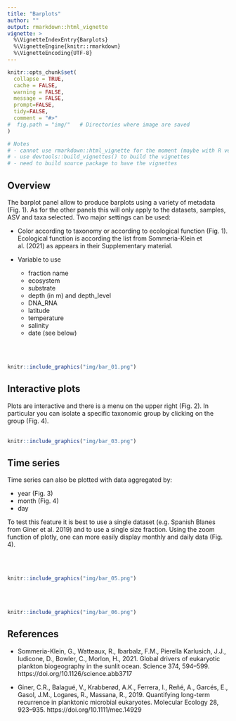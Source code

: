 ```yaml
---
title: "Barplots"
author: ""
output: rmarkdown::html_vignette
vignette: >
  %\VignetteIndexEntry{Barplots}
  %\VignetteEngine{knitr::rmarkdown}
  %\VignetteEncoding{UTF-8}
---
```


```r
knitr::opts_chunk$set(
  collapse = TRUE,
  cache = FALSE,
  warning = FALSE,
  message = FALSE,
  prompt=FALSE,
  tidy=FALSE,
  comment = "#>" 
#  fig.path = "img/"   # Directories where image are saved
)

# Notes
# - cannot use rmarkdown::html_vignette for the moment (maybe with R version 4.0)
# - use devtools::build_vignettes() to build the vignettes
# - need to build source package to have the vignettes
```

## Overview

The barplot panel allow to produce barplots using a variety of metadata (Fig. 1). As for the other panels this will only apply to the datasets, samples, ASV and taxa selected.  Two major settings can be used:

* Color according to taxonomy or according to ecological function (Fig. 1).  Ecological function is according the list from Sommeria-Klein et al. (2021) as appears in their Supplementary material.

* Variable to use
  * fraction name
  * ecosystem
  * substrate
  * depth (in m) and depth_level
  * DNA_RNA
  * latitude
  * temperature
  * salinity
  * date (see below)

<br />
<br />
```r
knitr::include_graphics("img/bar_01.png")
```

## Interactive plots
Plots are interactive and there is a menu on the upper right (Fig. 2). In particular you can isolate a specific taxonomic group by clicking on the group (Fig. 4).
<br />
<br />
```r
knitr::include_graphics("img/bar_03.png")
```


## Time series
Time series can also be plotted with data aggregated by:

* year (Fig. 3)
* month (Fig. 4)
* day

To test this feature it is best to use a single dataset (e.g. Spanish Blanes from Giner et al. 2019) and to use a single size fraction. Using the zoom function of plotly, one can more easily display monthly and daily data (Fig. 4).

<br />
<br />
```r
knitr::include_graphics("img/bar_05.png")
```
<br />
<br />
```r
knitr::include_graphics("img/bar_06.png")
```

## References

* Sommeria-Klein, G., Watteaux, R., Ibarbalz, F.M., Pierella Karlusich, J.J., Iudicone, D., Bowler, C., Morlon, H., 2021. Global drivers of eukaryotic plankton biogeography in the sunlit ocean. Science 374, 594–599. https://doi.org/10.1126/science.abb3717

* Giner, C.R., Balagué, V., Krabberød, A.K., Ferrera, I., Reñé, A., Garcés, E., Gasol, J.M., Logares, R., Massana, R., 2019. Quantifying long-term recurrence in planktonic microbial eukaryotes. Molecular Ecology 28, 923–935. https://doi.org/10.1111/mec.14929

